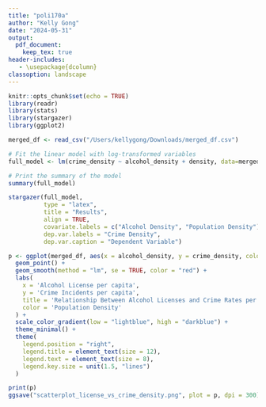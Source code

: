 ```yaml
---
title: "poli170a"
author: "Kelly Gong"
date: "2024-05-31"
output:
  pdf_document:
    keep_tex: true
header-includes:
   - \usepackage{dcolumn}    
classoption: landscape
---
```


```r
knitr::opts_chunk$set(echo = TRUE)
library(readr)
library(stats)
library(stargazer)
library(ggplot2)
```

```r
merged_df <- read_csv("/Users/kellygong/Downloads/merged_df.csv")

```
```r
# Fit the linear model with log-transformed variables
full_model <- lm(crime_density ~ alcohol_density + density, data=merged_df)

# Print the summary of the model
summary(full_model)
```

```r
stargazer(full_model,
          type = "latex",
          title = "Results",
          align = TRUE,
          covariate.labels = c("Alcohol Density", "Population Density"),
          dep.var.labels = "Crime Density",
          dep.var.caption = "Dependent Variable")
```

```r
p <- ggplot(merged_df, aes(x = alcohol_density, y = crime_density, color = density)) +
  geom_point() +
  geom_smooth(method = "lm", se = TRUE, color = "red") + 
  labs(
    x = 'Alcohol License per capita',
    y = 'Crime Incidents per capita',
    title = 'Relationship Between Alcohol Licenses and Crime Rates per Capita',
    color = 'Population Density'
  ) +
  scale_color_gradient(low = "lightblue", high = "darkblue") +
  theme_minimal() +
  theme(
    legend.position = "right",
    legend.title = element_text(size = 12),
    legend.text = element_text(size = 8),
    legend.key.size = unit(1.5, "lines")
  )

print(p)
ggsave("scatterplot_license_vs_crime_density.png", plot = p, dpi = 300)
```